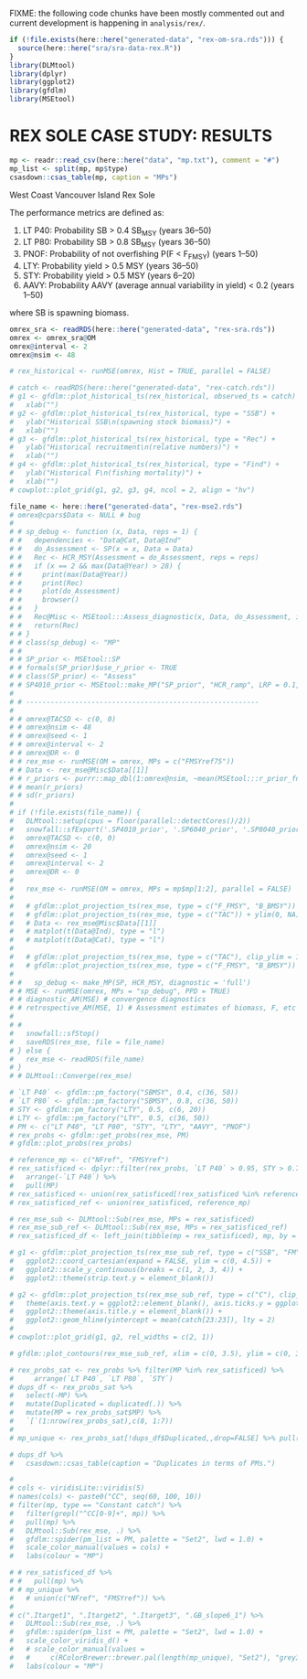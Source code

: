 \clearpage

FIXME: the following code chunks have been mostly commented out and current development is happening in `analysis/rex/`.

```r
if (!file.exists(here::here("generated-data", "rex-om-sra.rds"))) {
  source(here::here("sra/sra-data-rex.R"))
}
library(DLMtool)
library(dplyr)
library(ggplot2)
library(gfdlm)
library(MSEtool)
```

# REX SOLE CASE STUDY: RESULTS {#app:mse-rex}

```r
mp <- readr::read_csv(here::here("data", "mp.txt"), comment = "#")
mp_list <- split(mp, mp$type)
csasdown::csas_table(mp, caption = "MPs")
```

West Coast Vancouver Island Rex Sole
  
The performance metrics are defined as:

1. LT P40: Probability SB > 0.4 SB~MSY~ (years 36--50)
1. LT P80: Probability SB > 0.8 SB~MSY~ (years 36--50)
1. PNOF: Probability of not overfishing P(F < F~FMSY~) (years 1--50)
1. LTY: Probability yield > 0.5 MSY (years 36--50)
1. STY: Probability yield > 0.5 MSY (years 6--20)
1. AAVY: Probability AAVY (average annual variability in yield) < 0.2 (years 1--50)

where SB is spawning biomass.
  
```r
omrex_sra <- readRDS(here::here("generated-data", "rex-sra.rds"))
omrex <- omrex_sra@OM
omrex@interval <- 2
omrex@nsim <- 48
```

```r
# rex_historical <- runMSE(omrex, Hist = TRUE, parallel = FALSE)
```

```r
# catch <- readRDS(here::here("generated-data", "rex-catch.rds"))
# g1 <- gfdlm::plot_historical_ts(rex_historical, observed_ts = catch) +
#   xlab("")
# g2 <- gfdlm::plot_historical_ts(rex_historical, type = "SSB") +
#   ylab("Historical SSB\n(spawning stock biomass)") +
#   xlab("")
# g3 <- gfdlm::plot_historical_ts(rex_historical, type = "Rec") +
#   ylab("Historical recruitment\n(relative numbers)") +
#   xlab("")
# g4 <- gfdlm::plot_historical_ts(rex_historical, type = "Find") +
#   ylab("Historical F\n(fishing mortality)") +
#   xlab("")
# cowplot::plot_grid(g1, g2, g3, g4, ncol = 2, align = "hv")
```

```r
file_name <- here::here("generated-data", "rex-mse2.rds")
# omrex@cpars$Data <- NULL # bug
# 
# # sp_debug <- function (x, Data, reps = 1) {
# #   dependencies <- "Data@Cat, Data@Ind"
# #   do_Assessment <- SP(x = x, Data = Data)
# #   Rec <- HCR_MSY(Assessment = do_Assessment, reps = reps)
# #   if (x == 2 && max(Data@Year) > 28) {
# #     print(max(Data@Year))
# #     print(Rec)
# #     plot(do_Assessment)
# #     browser()
# #   }
# #   Rec@Misc <- MSEtool:::Assess_diagnostic(x, Data, do_Assessment, include_assessment = FALSE)
# #   return(Rec)
# # }
# # class(sp_debug) <- "MP"
# # 
# # SP_prior <- MSEtool::SP
# # formals(SP_prior)$use_r_prior <- TRUE
# # class(SP_prior) <- "Assess"
# # SP4010_prior <- MSEtool::make_MP("SP_prior", "HCR_ramp", LRP = 0.1, TRP = 0.4, RP_type = "SSB_SSB0")
# 
# # ---------------------------------------------------------
# 
# # omrex@TACSD <- c(0, 0)
# # omrex@nsim <- 48
# # omrex@seed <- 1
# # omrex@interval <- 2
# # omrex@DR <- 0
# # rex_mse <- runMSE(OM = omrex, MPs = c("FMSYref75"))
# # Data <- rex_mse@Misc$Data[[1]]
# # r_priors <- purrr::map_dbl(1:omrex@nsim, ~mean(MSEtool:::r_prior_fn(.x, Data)))
# # mean(r_priors)
# # sd(r_priors)
# 
# if (!file.exists(file_name)) {
#   DLMtool::setup(cpus = floor(parallel::detectCores()/2))
#   snowfall::sfExport('.SP4010_prior', '.SP6040_prior', '.SP8040_prior')
#   omrex@TACSD <- c(0, 0)
#   omrex@nsim <- 20
#   omrex@seed <- 1
#   omrex@interval <- 2
#   omrex@DR <- 0
#   
#   rex_mse <- runMSE(OM = omrex, MPs = mp$mp[1:2], parallel = FALSE)
#   
#   # gfdlm::plot_projection_ts(rex_mse, type = c("F_FMSY", "B_BMSY"))
#   # gfdlm::plot_projection_ts(rex_mse, type = c("TAC")) + ylim(0, NA)
#   # Data <- rex_mse@Misc$Data[[1]]
#   # matplot(t(Data@Ind), type = "l")
#   # matplot(t(Data@Cat), type = "l")
#   
#   # gfdlm::plot_projection_ts(rex_mse, type = c("TAC"), clip_ylim = 1.5)
#   # gfdlm::plot_projection_ts(rex_mse, type = c("F_FMSY", "B_BMSY"))
#   
# #   sp_debug <- make_MP(SP, HCR_MSY, diagnostic = 'full')
# # MSE <- runMSE(omrex, MPs = "sp_debug", PPD = TRUE)
# # diagnostic_AM(MSE) # convergence diagnostics
# # retrospective_AM(MSE, 1) # Assessment estimates of biomass, F, etc over time
# 
# #   
#   snowfall::sfStop()
#   saveRDS(rex_mse, file = file_name)
# } else {
#   rex_mse <- readRDS(file_name)
# }
# # DLMtool::Converge(rex_mse)
```

```r
# `LT P40` <- gfdlm::pm_factory("SBMSY", 0.4, c(36, 50))
# `LT P80` <- gfdlm::pm_factory("SBMSY", 0.8, c(36, 50))
# STY <- gfdlm::pm_factory("LTY", 0.5, c(6, 20))
# LTY <- gfdlm::pm_factory("LTY", 0.5, c(36, 50))
# PM <- c("LT P40", "LT P80", "STY", "LTY", "AAVY", "PNOF")
# rex_probs <- gfdlm::get_probs(rex_mse, PM)
# gfdlm::plot_probs(rex_probs)
```

```r
# reference_mp <- c("NFref", "FMSYref")
# rex_satisficed <- dplyr::filter(rex_probs, `LT P40` > 0.95, STY > 0.75) %>%
#   arrange(-`LT P40`) %>%
#   pull(MP)
# rex_satisficed <- union(rex_satisficed[!rex_satisficed %in% reference_mp], ".IDX")
# rex_satisficed_ref <- union(rex_satisficed, reference_mp)
```

```r
# rex_mse_sub <- DLMtool::Sub(rex_mse, MPs = rex_satisficed)
# rex_mse_sub_ref <- DLMtool::Sub(rex_mse, MPs = rex_satisficed_ref)
# rex_satisficed_df <- left_join(tibble(mp = rex_satisficed), mp, by = "mp")
```

```r
# g1 <- gfdlm::plot_projection_ts(rex_mse_sub_ref, type = c("SSB", "FM"), n_samples = 3) +
#   ggplot2::coord_cartesian(expand = FALSE, ylim = c(0, 4.5)) +
#   ggplot2::scale_y_continuous(breaks = c(1, 2, 3, 4)) +
#   ggplot2::theme(strip.text.y = element_blank())
```

```r
# g2 <- gfdlm::plot_projection_ts(rex_mse_sub_ref, type = c("C"), clip_ylim = 1.5, n_samples = 3) +
#   theme(axis.text.y = ggplot2::element_blank(), axis.ticks.y = ggplot2::element_blank()) +
#   ggplot2::theme(axis.title.y = element_blank()) +
#   ggplot2::geom_hline(yintercept = mean(catch[23:23]), lty = 2)
# 
# cowplot::plot_grid(g1, g2, rel_widths = c(2, 1))
```

```r
# gfdlm::plot_contours(rex_mse_sub_ref, xlim = c(0, 3.5), ylim = c(0, 3.5), alpha = c(0.1, 0.25, 0.50))
```

```r
# rex_probs_sat <- rex_probs %>% filter(MP %in% rex_satisficed) %>% 
#     arrange(`LT P40`, `LT P80`, `STY`)
# dups_df <- rex_probs_sat %>%
#   select(-MP) %>% 
#   mutate(Duplicated = duplicated(.)) %>% 
#   mutate(MP = rex_probs_sat$MP) %>% 
#   `[`(1:nrow(rex_probs_sat),c(8, 1:7))
# 
# mp_unique <- rex_probs_sat[!dups_df$Duplicated,,drop=FALSE] %>% pull(MP)
```

```r
# dups_df %>%
#   csasdown::csas_table(caption = "Duplicates in terms of PMs.")
```

```r
# 
# cols <- viridisLite::viridis(5)
# names(cols) <- paste0("CC", seq(60, 100, 10))
# filter(mp, type == "Constant catch") %>%
#   filter(grepl("^CC[0-9]+", mp)) %>% 
#   pull(mp) %>% 
#   DLMtool::Sub(rex_mse, .) %>% 
#   gfdlm::spider(pm_list = PM, palette = "Set2", lwd = 1.0) +
#   scale_color_manual(values = cols) +
#   labs(colour = "MP")
```

<!-- TODO: allow passing factor levels to fix order of MPs -->

```r

# # rex_satisficed_df %>%
# #   pull(mp) %>%
# # mp_unique %>%
#   # union(c("NFref", "FMSYref")) %>%
#   
# c(".Itarget1", ".Itarget2", ".Itarget3", ".GB_slope6_1") %>% 
#   DLMtool::Sub(rex_mse, .) %>%
#   gfdlm::spider(pm_list = PM, palette = "Set2", lwd = 1.0) +
#   scale_color_viridis_d() +
#   # scale_color_manual(values =
#   #     c(RColorBrewer::brewer.pal(length(mp_unique), "Set2"), "grey30", "grey65")) +
#   labs(colour = "MP")
```

